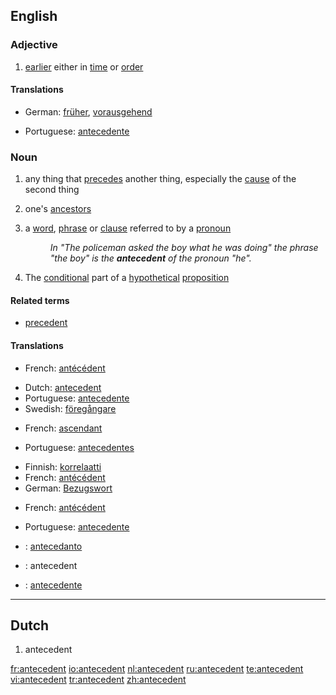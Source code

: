 ==English==

===Adjective===
{{en-adj|-}}

# [[earlier]] either in [[time]] or [[order]]

====Translations====
{{top}}
*German: [[früher]], [[vorausgehend]]
{{mid}}
*Portuguese: [[antecedente]]
{{bottom}}

===Noun===
{{en-noun}}

# any thing that [[precede]]s another thing, especially the [[cause]] of the second thing
# {{in plural}} one's [[ancestor]]s
# {{grammar}} a [[word]], [[phrase]] or [[clause]] referred to by a [[pronoun]]
#: ''In "The policeman asked the boy what he was doing" the phrase "the boy" is the '''antecedent''' of the pronoun "he".''
# {{logic}} The [[conditional]] part of a [[hypothetical]] [[proposition]]
{{wikipedia}}

====Related terms====
* [[precedent]]

====Translations====
{{trans-top|any thing that precedes another thing}}
*French: [[antécédent]] {{m}}
{{trans-mid}}
*Dutch: [[antecedent]] {{n}}
*Portuguese: [[antecedente]] {{m}}
*Swedish: [[föregångare]] {{c}}
{{trans-bottom}}

{{trans-top|one's ancestors}}
*French: [[ascendant]] {{m}}
{{trans-mid}}
*Portuguese: [[antecedentes]] {{m|p}}
{{trans-bottom}}

{{trans-top|a word, phrase or clause referred to by a pronoun}}
*Finnish: [[korrelaatti]]
*French: [[antécédent]] {{m}}
*German: [[Bezugswort]] {{n}}
{{trans-mid}}
{{trans-bottom}}

{{trans-top|conditional part of a hypothetical proposition}}
*French: [[antécédent]] {{m}}
{{trans-mid}}
*Portuguese: [[antecedente]] {{m}}
{{trans-bottom}}

{{checktrans-top}}
* {{ttbc|Ido}} : [[antecedanto]]
* {{ttbc|Latin}}: antecedent
* {{ttbc|Spanish}}: [[antecedente]]
{{trans-bottom}}

----

==Dutch==
# antecedent

[[fr:antecedent]]
[[io:antecedent]]
[[nl:antecedent]]
[[ru:antecedent]]
[[te:antecedent]]
[[vi:antecedent]]
[[tr:antecedent]]
[[zh:antecedent]]